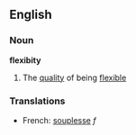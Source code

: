 ==English==
===Noun===
'''flexibity'''
#The [[quality]] of being [[flexible]]
===Translations===
*French: [[souplesse]] ''f''